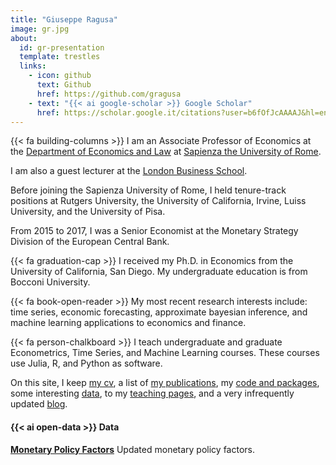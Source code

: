 ```yaml
---
title: "Giuseppe Ragusa"
image: gr.jpg
about:
  id: gr-presentation
  template: trestles
  links:
    - icon: github
      text: Github
      href: https://github.com/gragusa
    - text: "{{< ai google-scholar >}} Google Scholar"
      href: https://scholar.google.it/citations?user=b6fOfJcAAAAJ&hl=en&oi=ao
---
```


:::{#gr-presentation}
{{< fa building-columns >}} I am an Associate Professor of Economics at the [Department of Economics and Law](https://web.uniroma1.it/dip_ecodir/en) at [Sapienza the University of Rome](https://www.uniroma1.it/).

I am also a guest lecturer at the [London Business School](https://www.london.edu).

Before joining the Sapienza University of Rome, I held tenure-track positions at Rutgers University, the University of California, Irvine, Luiss University, and the University of Pisa. 

From 2015 to 2017, I was a Senior Economist at the Monetary Strategy Division of the  European Central Bank. 

{{< fa graduation-cap >}} I received my Ph.D. in Economics from the University of California, San Diego. My undergraduate education is from Bocconi University. 

{{< fa book-open-reader >}} My most recent research interests include: time series, economic forecasting, approximate bayesian inference, and machine learning applications to economics and finance.

{{< fa person-chalkboard >}} I teach undergraduate and graduate Econometrics, Time Series, and Machine Learning courses. These courses use Julia, R, and Python as software. 


:::


On this site, I keep [my cv](gragusa_cv.pdf), a list of [my publications](papers), my [code and packages](code), some interesting [data](factors), to my [teaching pages](teaching), and a very infrequently updated [blog](blog).



<!-- #### {{< ai obp >}} Recent Publications 


```r
#| results: 'asis'
#| echo: false
library(readtext)
a <- readtext("bibliography/recent.txt")
cat("\`\`\`{=html}\n")
cat(a[1,2])
cat("\n\`\`\`")
```

#### Julia Packages

**[CovarianceMatrices.jl](https://github.com/gragusa/CovarianceMatrices.jl)** | HAC Covariance Matrix Estimation
:::

**[BayesianTools.jl](https://github.com/gragusa/BayesianTools.jl)** | Utilities for Monte Carlo Markov Chain simulations 

**[Divergences.jl](https://github.com/gragusa/Divergences.jl)** | Fast evaluation of divergences 

**[Genoud.jl](https://github.com/gargusa/Genoud.jl)** | Genetic optimization using derivatives -->

#### {{< ai open-data >}} Data 

**[Monetary Policy Factors](factors)** Updated monetary policy factors. 
